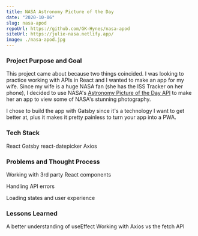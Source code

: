 ---
title: NASA Astronomy Picture of the Day
date: "2020-10-06"
slug: nasa-apod
repoUrl: https://github.com/GK-Hynes/nasa-apod
siteUrl: https://julie-nasa.netlify.app/
image: ./nasa-apod.jpg
---

### Project Purpose and Goal

This project came about because two things coincided. I was looking to practice working with APIs in React and I wanted to make an app for my wife. Since my wife is a huge NASA fan (she has the ISS Tracker on her phone), I decided to use NASA's [Astronomy Picture of the Day API](https://api.nasa.gov/) to make her an app to view some of NASA's stunning photography.

I chose to build the app with Gatsby since it's a technology I want to get better at, plus it makes it pretty painless to turn your app into a PWA.

### Tech Stack

React
Gatsby
react-datepicker
Axios

### Problems and Thought Process

Working with 3rd party React components

Handling API errors

Loading states and user experience

### Lessons Learned

A better understanding of useEffect
Working with Axios vs the fetch API
